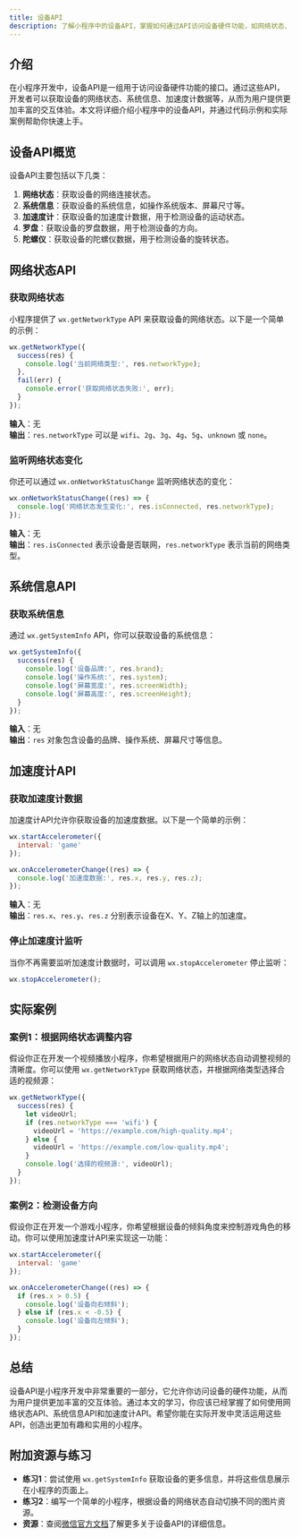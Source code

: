```yaml
---
title: 设备API
description: 了解小程序中的设备API，掌握如何通过API访问设备硬件功能，如网络状态、系统信息、加速度计等。
---
```


## 介绍

在小程序开发中，设备API是一组用于访问设备硬件功能的接口。通过这些API，开发者可以获取设备的网络状态、系统信息、加速度计数据等，从而为用户提供更加丰富的交互体验。本文将详细介绍小程序中的设备API，并通过代码示例和实际案例帮助你快速上手。

## 设备API概览

设备API主要包括以下几类：

1. **网络状态**：获取设备的网络连接状态。
2. **系统信息**：获取设备的系统信息，如操作系统版本、屏幕尺寸等。
3. **加速度计**：获取设备的加速度计数据，用于检测设备的运动状态。
4. **罗盘**：获取设备的罗盘数据，用于检测设备的方向。
5. **陀螺仪**：获取设备的陀螺仪数据，用于检测设备的旋转状态。

## 网络状态API

### 获取网络状态

小程序提供了 `wx.getNetworkType` API 来获取设备的网络状态。以下是一个简单的示例：

```javascript
wx.getNetworkType({
  success(res) {
    console.log('当前网络类型:', res.networkType);
  },
  fail(err) {
    console.error('获取网络状态失败:', err);
  }
});
```

**输入**：无<br />
**输出**：`res.networkType` 可以是 `wifi`、`2g`、`3g`、`4g`、`5g`、`unknown` 或 `none`。

### 监听网络状态变化

你还可以通过 `wx.onNetworkStatusChange` 监听网络状态的变化：

```javascript
wx.onNetworkStatusChange((res) => {
  console.log('网络状态发生变化:', res.isConnected, res.networkType);
});
```

**输入**：无<br />
**输出**：`res.isConnected` 表示设备是否联网，`res.networkType` 表示当前的网络类型。

## 系统信息API

### 获取系统信息

通过 `wx.getSystemInfo` API，你可以获取设备的系统信息：

```javascript
wx.getSystemInfo({
  success(res) {
    console.log('设备品牌:', res.brand);
    console.log('操作系统:', res.system);
    console.log('屏幕宽度:', res.screenWidth);
    console.log('屏幕高度:', res.screenHeight);
  }
});
```

**输入**：无<br />
**输出**：`res` 对象包含设备的品牌、操作系统、屏幕尺寸等信息。

## 加速度计API

### 获取加速度计数据

加速度计API允许你获取设备的加速度数据。以下是一个简单的示例：

```javascript
wx.startAccelerometer({
  interval: 'game'
});

wx.onAccelerometerChange((res) => {
  console.log('加速度数据:', res.x, res.y, res.z);
});
```

**输入**：无<br />
**输出**：`res.x`、`res.y`、`res.z` 分别表示设备在X、Y、Z轴上的加速度。

### 停止加速度计监听

当你不再需要监听加速度计数据时，可以调用 `wx.stopAccelerometer` 停止监听：

```javascript
wx.stopAccelerometer();
```

## 实际案例

### 案例1：根据网络状态调整内容

假设你正在开发一个视频播放小程序，你希望根据用户的网络状态自动调整视频的清晰度。你可以使用 `wx.getNetworkType` 获取网络状态，并根据网络类型选择合适的视频源：

```javascript
wx.getNetworkType({
  success(res) {
    let videoUrl;
    if (res.networkType === 'wifi') {
      videoUrl = 'https://example.com/high-quality.mp4';
    } else {
      videoUrl = 'https://example.com/low-quality.mp4';
    }
    console.log('选择的视频源:', videoUrl);
  }
});
```

### 案例2：检测设备方向

假设你正在开发一个游戏小程序，你希望根据设备的倾斜角度来控制游戏角色的移动。你可以使用加速度计API来实现这一功能：

```javascript
wx.startAccelerometer({
  interval: 'game'
});

wx.onAccelerometerChange((res) => {
  if (res.x > 0.5) {
    console.log('设备向右倾斜');
  } else if (res.x < -0.5) {
    console.log('设备向左倾斜');
  }
});
```

## 总结

设备API是小程序开发中非常重要的一部分，它允许你访问设备的硬件功能，从而为用户提供更加丰富的交互体验。通过本文的学习，你应该已经掌握了如何使用网络状态API、系统信息API和加速度计API。希望你能在实际开发中灵活运用这些API，创造出更加有趣和实用的小程序。

## 附加资源与练习

- **练习1**：尝试使用 `wx.getSystemInfo` 获取设备的更多信息，并将这些信息展示在小程序的页面上。
- **练习2**：编写一个简单的小程序，根据设备的网络状态自动切换不同的图片资源。
- **资源**：查阅[微信官方文档](https://developers.weixin.qq.com/miniprogram/dev/api/)了解更多关于设备API的详细信息。
